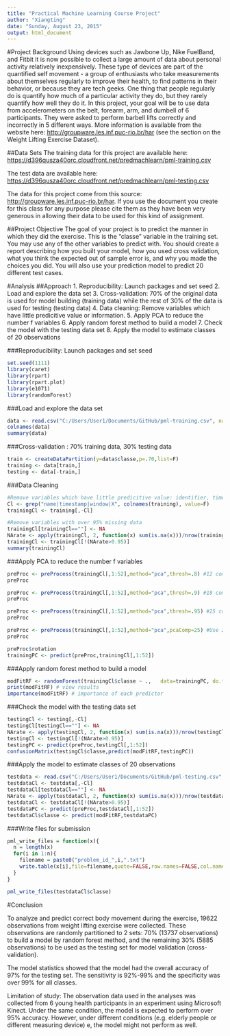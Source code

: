 ```yaml
---
title: "Practical Machine Learning Course Project"
author: "Xiangting"
date: "Sunday, August 23, 2015"
output: html_document
---
```

#Project Background
Using devices such as Jawbone Up, Nike FuelBand, and Fitbit it is now possible to collect a large amount of data about personal activity relatively inexpensively. These type of devices are part of the quantified self movement - a group of enthusiasts who take measurements about themselves regularly to improve their health, to find patterns in their behavior, or because they are tech geeks. One thing that people regularly do is quantify how much of a particular activity they do, but they rarely quantify how well they do it. In this project, your goal will be to use data from accelerometers on the belt, forearm, arm, and dumbell of 6 participants. They were asked to perform barbell lifts correctly and incorrectly in 5 different ways. More information is available from the website here: <http://groupware.les.inf.puc-rio.br/har> (see the section on the Weight Lifting Exercise Dataset).

##Data Sets
The training data for this project are available here: <https://d396qusza40orc.cloudfront.net/predmachlearn/pml-training.csv>

The test data are available here: <https://d396qusza40orc.cloudfront.net/predmachlearn/pml-testing.csv>

The data for this project come from this source: <http://groupware.les.inf.puc-rio.br/har>. If you use the document you create for this class for any purpose please cite them as they have been very generous in allowing their data to be used for this kind of assignment.

##Project Objective
The goal of your project is to predict the manner in which they did the exercise. This is the "classe" variable in the training set. You may use any of the other variables to predict with. You should create a report describing how you built your model, how you used cross validation, what you think the expected out of sample error is, and why you made the choices you did. You will also use your prediction model to predict 20 different test cases.

#Analysis
##Approach
1. Reproducibility: Launch packages and set seed
2. Load and explore the data set
3. Cross-validation: 70% of the original data is used for model building (training data) while the rest of 30% of the data is used for testing (testing data)
4. Data cleaning: Remove variables which have little predicitive value or information.
5. Apply PCA to reduce the number f variables
6. Apply random forest method to build a model
7. Check the model with the testing data set
8. Apply the model to estimate classes of 20 observations

###Reproducibility: Launch packages and set seed
```r
set.seed(1111)
library(caret)
library(rpart)
library(rpart.plot)
library(e1071)
library(randomForest)
```

###Load and explore the data set
```r
data <- read.csv("C:/Users/User1/Documents/GitHub/pml-training.csv", na.strings=c("NA","#DIV/0!", ""))
colnames(data)
summary(data)
```

###Cross-validation : 70% training data, 30% testing data
```r
train <- createDataPartition(y=data$classe,p=.70,list=F)
training <- data[train,]
testing <- data[-train,]
```

###Data Cleaning
```r
#Remove variables which have little predicitive value: identifier, timestamp, and window data 
Cl <- grep("name|timestamp|window|X", colnames(training), value=F) 
trainingCl <- training[,-Cl]

#Remove variables with over 95% missing data 
trainingCl[trainingCl==""] <- NA
NArate <- apply(trainingCl, 2, function(x) sum(is.na(x)))/nrow(trainingCl)
trainingCl <- trainingCl[!(NArate>0.95)]
summary(trainingCl)
```

###Apply PCA to reduce the number f variables
```r
preProc <- preProcess(trainingCl[,1:52],method="pca",thresh=.8) #12 components are required
preProc

preProc <- preProcess(trainingCl[,1:52],method="pca",thresh=.9) #18 components are required
preProc

preProc <- preProcess(trainingCl[,1:52],method="pca",thresh=.95) #25 components are required
preProc

preProc <- preProcess(trainingCl[,1:52],method="pca",pcaComp=25) #Use 25 components to achieve 95% of variance
preProc

preProc$rotation
trainingPC <- predict(preProc,trainingCl[,1:52])
```

###Apply random forest method to build a model
```r
modFitRF <- randomForest(trainingCl$classe ~ .,   data=trainingPC, do.trace=F)
print(modFitRF) # view results 
importance(modFitRF) # importance of each predictor
```

###Check the model with the testing data set
```r
testingCl <- testing[,-Cl]
testingCl[testingCl==""] <- NA
NArate <- apply(testingCl, 2, function(x) sum(is.na(x)))/nrow(testingCl)
testingCl <- testingCl[!(NArate>0.95)]
testingPC <- predict(preProc,testingCl[,1:52])
confusionMatrix(testingCl$classe,predict(modFitRF,testingPC))
```

###Apply the model to estimate classes of 20 observations
```r
testdata <- read.csv("C:/Users/User1/Documents/GitHub/pml-testing.csv", na.strings=c("NA","#DIV/0!", ""))
testdataCl <- testdata[,-Cl]
testdataCl[testdataCl==""] <- NA
NArate <- apply(testdataCl, 2, function(x) sum(is.na(x)))/nrow(testdataCl)
testdataCl <- testdataCl[!(NArate>0.95)]
testdataPC <- predict(preProc,testdataCl[,1:52])
testdataCl$classe <- predict(modFitRF,testdataPC)
```

###Write files for submission
```r
pml_write_files = function(x){
  n = length(x)
  for(i in 1:n){
    filename = paste0("problem_id_",i,".txt")
    write.table(x[i],file=filename,quote=FALSE,row.names=FALSE,col.names=FALSE)
  }
}

pml_write_files(testdataCl$classe)
```
#Conclusion

To analyze and predict correct body movement during the exercise, 19622 observations from weight lifting exercise were collected. These observations are randomly partitioned to 2 sets: 70%  (13737 observations) to build a model by random forest method, and the remaining 30%  (5885 observations) to be used as the testing set for model validation (cross-validation). 

The model statistics showed that the model had the overall accuracy of 97% for the testing set. The sensitivity is 92%-99% and the specificity was over 99% for all classes. 

Limitation of study: The observation data used in the analyses was collected from 6 young health participants in an experiment using Microsoft Kinect. Under the same condition, the model is expected to perform over 95% accuracy. However, under different conditions (e.g. elderly people or different measuring device) e, the model might not perform as well.